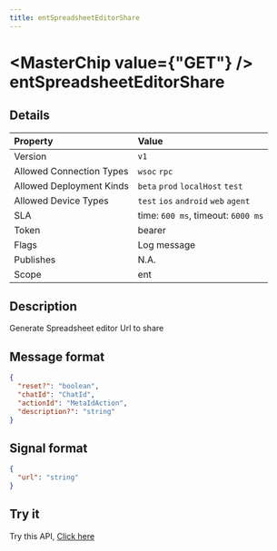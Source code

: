 ```yaml
---
title: entSpreadsheetEditorShare
---
```



# <MasterChip value={"GET"} /> entSpreadsheetEditorShare

## Details

| Property | Value | 
| :--- | :--- | 
| Version | `v1` |
| Allowed Connection Types | `wsoc` `rpc`  |
| Allowed Deployment Kinds | `beta` `prod` `localHost` `test`  |
| Allowed Device Types | `test` `ios` `android` `web` `agent`  |
| SLA | time: `600 ms`, timeout: `6000 ms` |
| Token | bearer |
| Flags | Log message |
| Publishes | N.A. |
| Scope | ent |


## Description

Generate Spreadsheet editor Url to share

## Message format

```json copy
{
  "reset?": "boolean",
  "chatId": "ChatId",
  "actionId": "MetaIdAction",
  "description?": "string"
}
```

## Signal format

```json copy
{
  "url": "string"
}
```

## Try it

Try this API, [Click here](https://web.neome.ai/api?path=ent_entMain_entSpreadsheetEditorShare)

